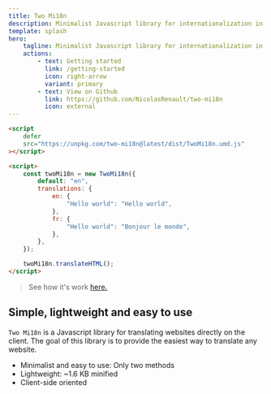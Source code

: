 ```yaml
---
title: Two Mi18n
description: Minimalist Javascript library for internationalization in only two methods. Too minimalist.
template: splash
hero:
    tagline: Minimalist Javascript library for internationalization in only two methods. Too minimalist.
    actions:
        - text: Getting started
          link: /getting-started
          icon: right-arrow
          variant: primary
        - text: View on Github
          link: https://github.com/NicolasRenault/two-mi18n
          icon: external
---
```


```html
<script
	defer
	src="https://unpkg.com/two-mi18n@latest/dist/TwoMi18n.umd.js"
></script>

<script>
	const twoMi18n = new TwoMi18n({
		default: "en",
		translations: {
			en: {
				"Hello world": "Hello world",
			},
			fr: {
				"Hello world": "Bonjour le monde",
			},
		},
	});

	twoMi18n.translateHTML();
</script>
```

> See how it's work [here.](/usages/initialization)


<Example />

## Simple, lightweight and easy to use

`Two Mi18n` is a Javascript library for translating websites directly on the client.
The goal of this library is to provide the easiest way to translate any website.

-   Minimalist and easy to use: Only two methods
-   Lightweight: ~1.6 KB minified
-   Client-side oriented


<LinkCard title="Read the documentation" href="/getting-started" />
